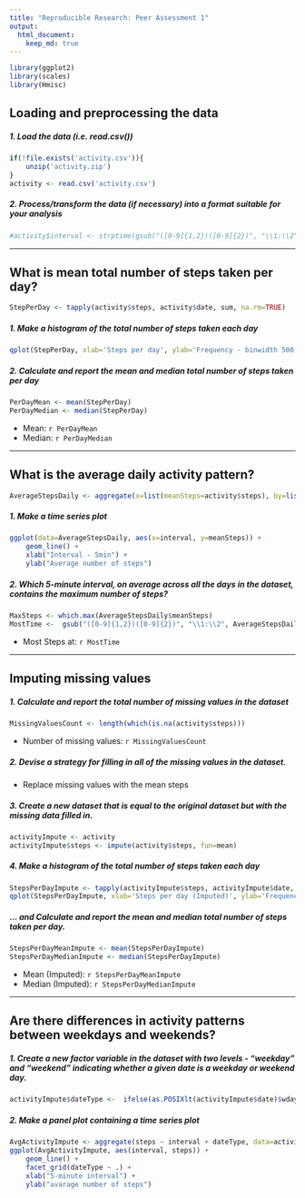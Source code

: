```yaml
---
title: "Reproducible Research: Peer Assessment 1"
output: 
  html_document:
    keep_md: true
---
```




```r
library(ggplot2)
library(scales)
library(Hmisc)
```

## Loading and preprocessing the data
##### 1. Load the data (i.e. read.csv())
```r
if(!file.exists('activity.csv')){
    unzip('activity.zip')
}
activity <- read.csv('activity.csv')
```
##### 2. Process/transform the data (if necessary) into a format suitable for your analysis
```r
#activity$interval <- strptime(gsub("([0-9]{1,2})([0-9]{2})", "\\1:\\2", activity$interval), format='%H:%M')
```

-----

## What is mean total number of steps taken per day?
```r
StepPerDay <- tapply(activity$steps, activity$date, sum, na.rm=TRUE)
```

##### 1. Make a histogram of the total number of steps taken each day
```r
qplot(StepPerDay, xlab='Steps per day', ylab='Frequency - binwidth 500', binwidth=500)
```

##### 2. Calculate and report the mean and median total number of steps taken per day
```r
PerDayMean <- mean(StepPerDay)
PerDayMedian <- median(StepPerDay)
```
* Mean: `r PerDayMean`
* Median:  `r PerDayMedian`

-----

## What is the average daily activity pattern?
```r
AverageStepsDaily <- aggregate(x=list(meanSteps=activity$steps), by=list(interval=activity$interval), FUN=mean, na.rm=TRUE)
```

##### 1. Make a time series plot
```r
ggplot(data=AverageStepsDaily, aes(x=interval, y=meanSteps)) +
    geom_line() +
    xlab("Interval - 5min") +
    ylab("Average number of steps") 
```

##### 2. Which 5-minute interval, on average across all the days in the dataset, contains the maximum number of steps?
```r
MaxSteps <- which.max(AverageStepsDaily$meanSteps)
MostTime <-  gsub("([0-9]{1,2})([0-9]{2})", "\\1:\\2", AverageStepsDaily[MaxSteps,'interval'])
```

* Most Steps at: `r MostTime`

----

## Imputing missing values
##### 1. Calculate and report the total number of missing values in the dataset 
```r
MissingValuesCount <- length(which(is.na(activity$steps)))
```

* Number of missing values: `r MissingValuesCount`

##### 2. Devise a strategy for filling in all of the missing values in the dataset.

* Replace missing values with the mean steps 

##### 3. Create a new dataset that is equal to the original dataset but with the missing data filled in.
```r
activityImpute <- activity
activityImpute$steps <- impute(activity$steps, fun=mean)
```


##### 4. Make a histogram of the total number of steps taken each day 
```r
StepsPerDayImpute <- tapply(activityImpute$steps, activityImpute$date, sum)
qplot(StepsPerDayImpute, xlab='Steps per day (Imputed)', ylab='Frequency - binwidth 500', binwidth=500)
```

##### ... and Calculate and report the mean and median total number of steps taken per day. 
```r
StepsPerDayMeanImpute <- mean(StepsPerDayImpute)
StepsPerDayMedianImpute <- median(StepsPerDayImpute)
```
* Mean (Imputed): `r StepsPerDayMeanImpute`
* Median (Imputed):  `r StepsPerDayMedianImpute`


----

## Are there differences in activity patterns between weekdays and weekends?
##### 1. Create a new factor variable in the dataset with two levels - "weekday" and "weekend" indicating whether a given date is a weekday or weekend day.

```r
activityImpute$dateType <-  ifelse(as.POSIXlt(activityImpute$date)$wday %in% c(0,6), 'weekend', 'weekday')
```

##### 2. Make a panel plot containing a time series plot

```r
AvgActivityImpute <- aggregate(steps ~ interval + dateType, data=activityImpute, mean)
ggplot(AvgActivityImpute, aes(interval, steps)) + 
    geom_line() + 
    facet_grid(dateType ~ .) +
    xlab("5-minute interval") + 
    ylab("avarage number of steps")
```
